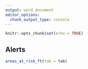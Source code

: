 ```yaml
---
output: word_document
editor_options: 
  chunk_output_type: console
---
```


```r
knitr::opts_chunk$set(echo = TRUE)
```

## Alerts

```r
areas_at_risk_ft(tab = tab)
```
